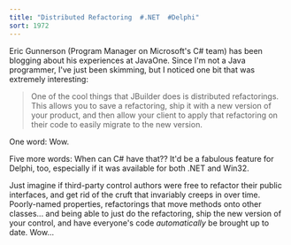 ```yaml
---
title: "Distributed Refactoring  #.NET  #Delphi"
sort: 1972
---
```

Eric Gunnerson (Program Manager on Microsoft's C# team) has been blogging about his experiences at JavaOne. Since I'm not a Java programmer, I've just been skimming, but I noticed one bit that was extremely interesting:

> One of the cool things that JBuilder does is distributed refactorings. This allows you to save a refactoring, ship it with a new version of your product, and then allow your client to apply that refactoring on their code to easily migrate to the new version.

One word: Wow.

Five more words: When can C# have that?? It'd be a fabulous feature for Delphi, too, especially if it was available for both .NET and Win32.

Just imagine if third-party control authors were free to refactor their public interfaces, and get rid of the cruft that invariably creeps in over time. Poorly-named properties, refactorings that move methods onto other classes... and being able to just do the refactoring, ship the new version of your control, and have everyone's code <em>automatically</em> be brought up to date. Wow...
